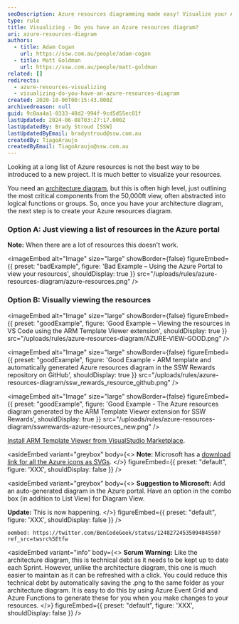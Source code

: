 ```yaml
---
seoDescription: Azure resources diagramming made easy! Visualize your Azure resources to simplify project understanding and management.
type: rule
title: Visualizing - Do you have an Azure resources diagram?
uri: azure-resources-diagram
authors:
  - title: Adam Cogan
    url: https://ssw.com.au/people/adam-cogan
  - title: Matt Goldman
    url: https://ssw.com.au/people/matt-goldman
related: []
redirects:
  - azure-resources-visualizing
  - visualizing-do-you-have-an-azure-resources-diagram
created: 2020-10-06T00:15:43.000Z
archivedreason: null
guid: 9c0aa4a1-0333-48d2-994f-9cd5d55ec01f
lastUpdated: 2024-06-08T03:27:17.000Z
lastUpdatedBy: Brady Stroud [SSW]
lastUpdatedByEmail: bradystroud@ssw.com.au
createdBy: TiagoAraujo
createdByEmail: TiagoAraujo@ssw.com.au
---
```


Looking at a long list of Azure resources is not the best way to be introduced to a new project. It is much better to visualize your resources.

You need an [architecture diagram](/architecture-diagram), but this is often high level, just outlining the most critical components from the 50,000ft view, often abstracted into logical functions or groups. So, once you have your architecture diagram, the next step is to create your Azure resources diagram.
<youtubeEmbed url="https://www.youtube.com/embed/mSg4CM8FbXo" description="Video: Azure resource diagrams in Visual Studio Code - Check out this awesome extension! (6 min)" />

### Option A: Just viewing a list of resources in the Azure portal

**Note:** When there are a lot of resources this doesn't work.

<imageEmbed
  alt="Image"
  size="large"
  showBorder={false}
  figureEmbed={{
    preset: "badExample",
    figure: 'Bad Example – Using the Azure Portal to view your resources',
    shouldDisplay: true
  }}
  src="/uploads/rules/azure-resources-diagram/azure-resources.png"
/>

### Option B: Visually viewing the resources

<imageEmbed
  alt="Image"
  size="large"
  showBorder={false}
  figureEmbed={{
    preset: "goodExample",
    figure: 'Good Example – Viewing the resources in VS Code using the ARM Template Viewer extension',
    shouldDisplay: true
  }}
  src="/uploads/rules/azure-resources-diagram/AZURE-VIEW-GOOD.png"
/>

<imageEmbed
  alt="Image"
  size="large"
  showBorder={false}
  figureEmbed={{
    preset: "goodExample",
    figure: 'Good Example - ARM template and automatically generated Azure resources diagram in the SSW Rewards repository on GitHub',
    shouldDisplay: true
  }}
  src="/uploads/rules/azure-resources-diagram/ssw_rewards_resource_github.png"
/>

<imageEmbed
  alt="Image"
  size="large"
  showBorder={false}
  figureEmbed={{
    preset: "goodExample",
    figure: 'Good Example - The Azure resources diagram generated by the ARM Template Viewer extension for SSW Rewards',
    shouldDisplay: true
  }}
  src="/uploads/rules/azure-resources-diagram/sswrewards-azure-resources_new.png"
/>

[Install ARM Template Viewer from VisualStudio Marketplace](https://marketplace.visualstudio.com/items?itemName=bencoleman.armview).

<asideEmbed
  variant="greybox"
  body={<>
    **Note:** Microsoft has a [download link for all the Azure icons as SVGs](https://docs.microsoft.com/en-us/azure/architecture/icons/).
  </>}
  figureEmbed={{
    preset: "default",
    figure: 'XXX',
    shouldDisplay: false
  }}
/>

<asideEmbed
  variant="greybox"
  body={<>
    **Suggestion to Microsoft:** Add an auto-generated diagram in the Azure portal. Have an option in the combo box (in addition to List View) for Diagram View.

**Update:** This is now happening.
  </>}
  figureEmbed={{
    preset: "default",
    figure: 'XXX',
    shouldDisplay: false
  }}
/>

`oembed: https://twitter.com/BenCodeGeek/status/1248272453509484550?ref_src=twsrc%5Etfw`

<asideEmbed
  variant="info"
  body={<>
    **Scrum Warning:** Like the architecture diagram, this is technical debt as it needs to be kept up to date each Sprint. However, unlike the architecture diagram, this one is much easier to maintain as it can be refreshed with a click. You could reduce this technical debt by automatically saving the .png to the same folder as your architecture diagram. It is easy to do this by using Azure Event Grid and Azure Functions to generate these for you when you make changes to your resources.
  </>}
  figureEmbed={{
    preset: "default",
    figure: 'XXX',
    shouldDisplay: false
  }}
/>
